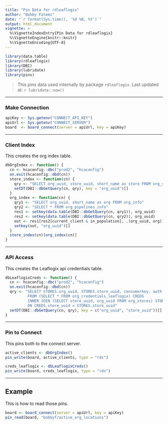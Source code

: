 ```yaml
---
title: "Pin Data for rdleaflogix"
author: "Bobby Fatemi"
date: "`r format(Sys.time(), '%d %B, %Y')`"
output: html_document
vignette: >
  %\VignetteIndexEntry{Pin Data for rdleaflogix}
  %\VignetteEngine{knitr::knitr}
  %\VignetteEncoding{UTF-8}
---
```


```r
library(data.table)
library(rdleaflogix)
library(DBI)
library(lubridate)
library(pins)
```

> This pins data used internally by package `rdleaflogix`. Last updated at: `r lubridate::now()`

------------------------------------------------------------------------

### Make Connection

```r
apiKey <- Sys.getenv("CONNECT_API_KEY")
apiUrl <- Sys.getenv("CONNECT_SERVER")
board  <- board_connect(server = apiUrl, key = apiKey)
```

------------------------------------------------------------------------

### Client Index

This creates the org index table.

```r
dbOrgIndex <- function() {
  cn <- hcaconfig::dbc("prod2", "hcaconfig")
  on.exit(hcaconfig::dbd(cn))
  store_index <- function(cn) {
    qry <- "SELECT org_uuid, store_uuid, short_name as store FROM org_stores"
    setDT(DBI::dbGetQuery(cn, qry), key = "org_uuid")[]
  }
  org_index <- function(cn) {
    qry1 <- "SELECT org_uuid, short_name as org FROM org_info"
    qry2 <- "SELECT * FROM org_pipelines_info"
    res1 <- setkey(data.table(DBI::dbGetQuery(cn, qry1)), org_uuid)
    res2 <- setkey(data.table(DBI::dbGetQuery(cn, qry2)), org_uuid)
    out <- res1[res2[current_client & in_population], .(org_uuid, org)]
    setkey(out, "org_uuid")[]
  }
  store_index(cn)[org_index(cn)]
}
```

------------------------------------------------------------------------

### API Access

This creates the Leaflogix api credentials table.

```r
dbLeaflogixCreds <- function() {
  cn <- hcaconfig::dbc("prod2", "hcaconfig")
  on.exit(hcaconfig::dbd(cn))
  qry <- "SELECT STORES.org_uuid, STORES.store_uuid, consumerkey, auth
          FROM (SELECT * FROM org_credentials_leaflogix) CREDS
          INNER JOIN (SELECT store_uuid, org_uuid FROM org_stores) STORES
          ON CREDS.store_uuid = STORES.store_uuid"
  setDT(DBI::dbGetQuery(cn, qry), key = c("org_uuid", "store_uuid"))[]
}
```

------------------------------------------------------------------------

### Pin to Connect

This pins both to the connect server.

```r
active_clients <- dbOrgIndex()
pin_write(board, active_clients, type = "rds")

creds_leaflogix <- dbLeaflogixCreds()
pin_write(board, creds_leaflogix, type = "rds")
```

------------------------------------------------------------------------

## Example

This is how to read those pins.

```r
board <- board_connect(server = apiUrl, key = apiKey)
pin_read(board, "bobbyf/active_org_locations")
```
